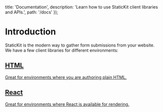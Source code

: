 
  title: 'Documentation',
  description: 'Learn how to use StaticKit client libraries and APIs.',
  path: '/docs'
});

# Introduction

StaticKit is the modern way to gather form submissions from your website. We have a few client libraries for different environments:

<div className="my-8 md:flex border-t border-b md:text-center">
  <a href="/docs/html" className="block px-8 py-12 md:w-1/2 md:border-r border-b md:border-b-0 hover:bg-gray-100">
    <h2 className="pb-2 text-2xl font-semibold text-indigo-600">HTML</h2>
    <p>Great for environments where you are authoring plain HTML.</p>
  </a>

  <a href="/docs/html" className="block px-8 py-12 md:w-1/2 hover:bg-gray-100">
    <h2 className="pb-2 text-2xl font-semibold text-indigo-600">React</h2>
    <p>Great for environments where React is available for rendering.</p>
  </a>
</div>
